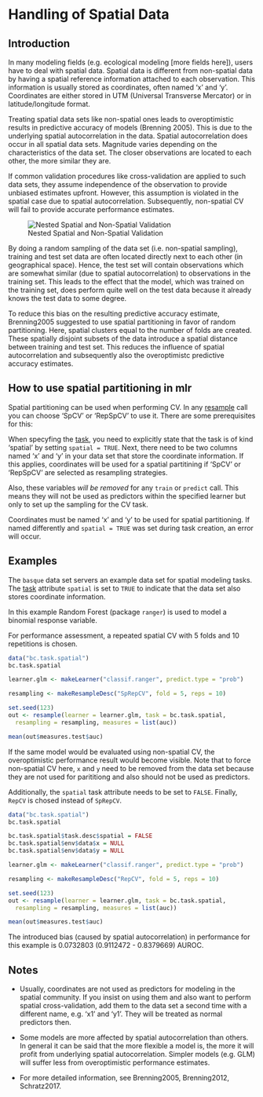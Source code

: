 # Handling of Spatial Data

## Introduction

In many modeling fields (e.g. ecological modeling [more fields here]), users have to deal with spatial data. 
Spatial data is different from non-spatial data by having a spatial reference information attached to each observation. 
This information is usually stored as coordinates, often named 'x' and 'y'. 
Coordinates are either stored in UTM (Universal Transverse Mercator) or in latitude/longitude format. 

Treating spatial data sets like non-spatial ones leads to overoptimistic results in predictive accuracy of models (Brenning 2005). 
This is due to the underlying spatial autocorrelation in the data.
Spatial autocorrelation does occur in all spatial data sets.
Magnitude varies depending on the characteristics of the data set. 
The closer observations are located to each other, the more similar they are. 

If common validation procedures like cross-validation are applied to such data sets, they assume independence of the observation to provide unbiased estimates upfront.
However, this assumption is violated in the spatial case due to spatial autocorrelation.
Subsequently, non-spatial CV will fail to provide accurate performance estimates.

![Nested Spatial and Non-Spatial Validation](img/spatial_cross_validation.png "Nested Spatial and Non-Spatial Validation")

By doing a random sampling of the data set (i.e. non-spatial sampling), training and test set data are often located directly next to each other (in geographical space).
Hence, the test set will contain observations which are somewhat similar (due to spatial autocorrelation) to observations in the training set. 
This leads to the effect that the model, which was trained on the training set, does perform quite well on the test data because it already knows the test data to some degree. 

To reduce this bias on the resulting predictive accuracy estimate, Brenning2005 suggested to use spatial partitioning in favor of random partitioning. 
Here, spatial clusters equal to the number of folds are created. 
These spatially disjoint subsets of the data introduce a spatial distance between training and test set. 
This reduces the influence of spatial autocorrelation and subsequently also the overoptimistc predictive accuracy estimates.

## How to use spatial partitioning in mlr

Spatial partitioning can be used when performing CV. 
In any [resample](http://www.rdocumentation.org/packages/mlr/functions/resample.html) call you can choose 'SpCV' or 'RepSpCV' to use it. 
There are some prerequisites for this:

When specyfing the [task](Task.md), you need to explicitly state that the task is of kind 'spatial' by setting `spatial = TRUE`. 
Next, there need to be two columns named 'x' and 'y' in your data set that store the coordinate information. 
If this applies, coordinates will be used for a spatial partitining if 'SpCV' or 'RepSpCV' are selected as resampling strategies. 

Also, these variables *will be removed* for any `train` or `predict` call. 
This means they will not be used as predictors within the specified learner but only to set up the sampling for the CV task.

Coordinates must be named 'x' and 'y' to be used for spatial partitioning. 
If named differently and `spatial = TRUE` was set during task creation, an error will occur. 

## Examples

The `basque` data set servers an example data set for spatial modeling tasks.
The [task](Task.md) attribute `spatial` is set to `TRUE` to indicate that the data set also stores coordinate information.

In this example Random Forest (package `ranger`) is used to model a binomial response variable.

For performance assessment, a repeated spatial CV with 5 folds and 10 repetitions is chosen.


```r
data("bc.task.spatial")
bc.task.spatial

learner.glm <- makeLearner("classif.ranger", predict.type = "prob")

resampling <- makeResampleDesc("SpRepCV", fold = 5, reps = 10)

set.seed(123)
out <- resample(learner = learner.glm, task = bc.task.spatial,
  resampling = resampling, measures = list(auc))

mean(out$measures.test$auc)
```

If the same model would be evaluated using non-spatial CV, the overoptimistic performance result would become visible.
Note that to force non-spatial CV here, `x` and `y` need to be removed from the data set because they are not used for parititiong and also should not be used as predictors. 

Additionally, the `spatial` task attribute needs to be set to `FALSE`.
Finally, `RepCV` is chosed instead of `SpRepCV`.


```r
data("bc.task.spatial")
bc.task.spatial

bc.task.spatial$task.desc$spatial = FALSE
bc.task.spatial$env$data$x = NULL
bc.task.spatial$env$data$y = NULL

learner.glm <- makeLearner("classif.ranger", predict.type = "prob")

resampling <- makeResampleDesc("RepCV", fold = 5, reps = 10)

set.seed(123)
out <- resample(learner = learner.glm, task = bc.task.spatial,
  resampling = resampling, measures = list(auc))

mean(out$measures.test$auc)
```

The introduced bias (caused by spatial autocorrelation) in performance for this example is 0.0732803 (0.9112472 - 0.8379669) AUROC. 

## Notes

* Usually, coordinates are not used as predictors for modeling in the spatial community. 
If you insist on using them and also want to perform spatial cross-validation, add them to the data set a second time with a different name, e.g. 'x1' and 'y1'. 
They will be treated as normal predictors then. 

* Some models are more affected by spatial autocorrelation than others. 
In general it can be said that the more flexible a model is, the more it will profit from underlying spatial autocorrelation.
Simpler models (e.g. GLM) will suffer less from overoptimistic performance estimates. 

* For more detailed information, see Brenning2005, Brenning2012, Schratz2017.

